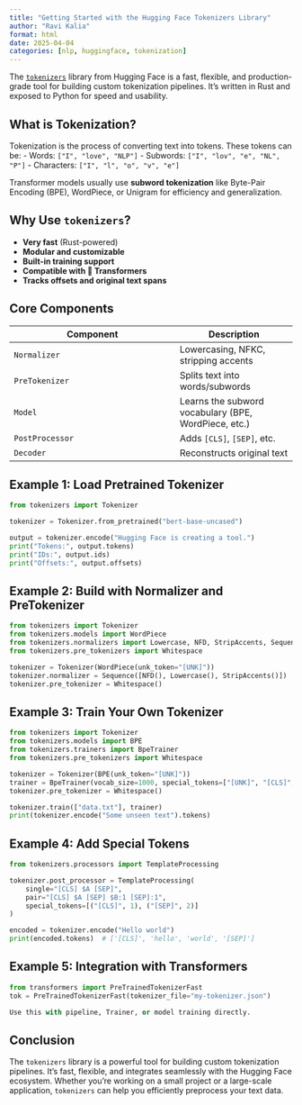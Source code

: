 ```yaml
---
title: "Getting Started with the Hugging Face Tokenizers Library"
author: "Ravi Kalia"
format: html
date: 2025-04-04
categories: [nlp, huggingface, tokenization]
---
```


The [`tokenizers`](https://github.com/huggingface/tokenizers) library from Hugging Face is a fast, flexible, and production-grade tool for building custom tokenization pipelines. It’s written in Rust and exposed to Python for speed and usability.

## What is Tokenization?

Tokenization is the process of converting text into tokens. These tokens can be:
- Words: `["I", "love", "NLP"]`
- Subwords: `["I", "lov", "e", "NL", "P"]`
- Characters: `["I", "l", "o", "v", "e"]`

Transformer models usually use **subword tokenization** like Byte-Pair Encoding (BPE), WordPiece, or Unigram for efficiency and generalization.

## Why Use `tokenizers`?

-  **Very fast** (Rust-powered)
-  **Modular and customizable**
-  **Built-in training support**
-  **Compatible with 🤗 Transformers**
-  **Tracks offsets and original text spans**

## Core Components

| Component        | Description |
|------------------|-------------|
| `Normalizer`     | Lowercasing, NFKC, stripping accents |
| `PreTokenizer`   | Splits text into words/subwords |
| `Model`          | Learns the subword vocabulary (BPE, WordPiece, etc.) |
| `PostProcessor`  | Adds `[CLS]`, `[SEP]`, etc. |
| `Decoder`        | Reconstructs original text |

## Example 1: Load Pretrained Tokenizer

```python
from tokenizers import Tokenizer

tokenizer = Tokenizer.from_pretrained("bert-base-uncased")

output = tokenizer.encode("Hugging Face is creating a tool.")
print("Tokens:", output.tokens)
print("IDs:", output.ids)
print("Offsets:", output.offsets)
```

## Example 2: Build with Normalizer and PreTokenizer

```python
from tokenizers import Tokenizer
from tokenizers.models import WordPiece
from tokenizers.normalizers import Lowercase, NFD, StripAccents, Sequence
from tokenizers.pre_tokenizers import Whitespace

tokenizer = Tokenizer(WordPiece(unk_token="[UNK]"))
tokenizer.normalizer = Sequence([NFD(), Lowercase(), StripAccents()])
tokenizer.pre_tokenizer = Whitespace()
```

## Example 3: Train Your Own Tokenizer

```python
from tokenizers import Tokenizer
from tokenizers.models import BPE
from tokenizers.trainers import BpeTrainer
from tokenizers.pre_tokenizers import Whitespace

tokenizer = Tokenizer(BPE(unk_token="[UNK]"))
trainer = BpeTrainer(vocab_size=1000, special_tokens=["[UNK]", "[CLS]", "[SEP]"])
tokenizer.pre_tokenizer = Whitespace()

tokenizer.train(["data.txt"], trainer)
print(tokenizer.encode("Some unseen text").tokens)
```

## Example 4: Add Special Tokens

```python
from tokenizers.processors import TemplateProcessing

tokenizer.post_processor = TemplateProcessing(
    single="[CLS] $A [SEP]",
    pair="[CLS] $A [SEP] $B:1 [SEP]:1",
    special_tokens=[("[CLS]", 1), ("[SEP]", 2)]
)

encoded = tokenizer.encode("Hello world")
print(encoded.tokens)  # ['[CLS]', 'hello', 'world', '[SEP]']
```

## Example 5: Integration with Transformers

```python
from transformers import PreTrainedTokenizerFast
tok = PreTrainedTokenizerFast(tokenizer_file="my-tokenizer.json")

Use this with pipeline, Trainer, or model training directly.
```

## Conclusion
The `tokenizers` library is a powerful tool for building custom tokenization pipelines. It’s fast, flexible, and integrates seamlessly with the Hugging Face ecosystem. Whether you’re working on a small project or a large-scale application, `tokenizers` can help you efficiently preprocess your text data.

